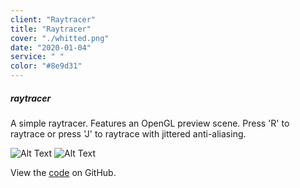 ```yaml
---
client: "Raytracer"
title: "Raytracer"
cover: "./whitted.png"
date: "2020-01-04"
service: " "
color: "#8e9d31"
---
```


##### raytracer

A simple raytracer. Features an OpenGL preview scene. Press 'R' to raytrace or
press 'J' to raytrace with jittered anti-aliasing.

![Alt Text](https://i.imgur.com/KfsLloA.png "Image Title") ![Alt Text](https://i.imgur.com/4OHp40J.png "Image Title")

View the [code](http://github.com/sambeebe/whitted-style-raytracer "Example") on GitHub.
